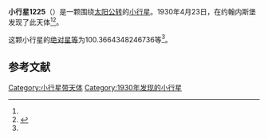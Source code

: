 {{Infobox planet
| bgcolour = #FFFFC0
| name = 1225 Ariane
| symbol = 
| image = 
| caption = 
| discovery = yes
| discovery_ref = 
| discoverer = {{link-en|亨德里克·范·基特|Hendrik van Gent}}
| discovery_site = [[约翰内斯堡|约翰内斯堡]] 
| discovered = 1930年4月23日
| designations = yes
| mp_name = 
| named_after = 
| alt_names = 1930 HK/ 1928 UD / 1958 TB
| mp_category = [[主带小行星|主带小行星]]
| orbit_ref = <ref name="a">[http://ssd.jpl.nasa.gov/sbdb.cgi?sstr=1225 1225 Ariane] {{Wayback|url=http://ssd.jpl.nasa.gov/sbdb.cgi?sstr=1225 |date=20210824040259 }}，小行星數據庫瀏覽器（JPL Small-Body Database Browser）－[[美国国家航空航天局|美国国家航空航天局]]喷气推进实验室</ref>
| epoch = 2456400.5 (2013年4月18日更新)
| aphelion = {{convert|2.398938934608546|AU|km|3|abbr=on|lk=out}}
| perihelion = {{convert|2.066852864710167|AU|km|3|abbr=on}}
| semimajor = {{convert|2.232895899659356|AU|km|3|abbr=on}}
| eccentricity = 0.074362193
| period = 1218.712151 [[日|日]]<br />3.34[[儒略年|儒略年]]
| avg_speed = 
| inclination = 3.075059981895979
| asc_node = 12.40035255010928
| mean_anomaly = 
| arg_peri = 100.3664348246736
| satellites = 
| physical_characteristics = yes
| dimensions = 
| mass = 
| density = 
| surface_grav = 
| escape_velocity = 
| sidereal_day = 
| axial_tilt = 
| pole_ecliptic_lat = 
| pole_ecliptic_lon = 
| albedo = 
| temperatures= 
| temp_name1 = 
| mean_temp_1 = 
| max_temp_1 = 
| temp_name2 = 
| max_temp_2 = 
| spectral_type = 
| abs_magnitude = 100.3664348246736
}}

'''小行星1225'''（{{lang-en|1225 Ariane}}）是一颗围绕[[太阳|太阳]][[公转|公转]]的[[小行星|小行星]]。1930年4月23日，{{link-en|亨德里克·范·基特|Hendrik van Gent}}在约翰内斯堡发现了此天体<ref name="a" /><ref>{{cite news|title=小行星列表|url=http://cfa-www.harvard.edu/iau/lists/NumberedMPs.txt|accessdate=2013-07-08|newspaper=哈佛大学|archive-date=2008-05-17|archive-url=https://web.archive.org/web/20080517010638/http://cfa-www.harvard.edu/iau/lists/NumberedMPs.txt|dead-url=no}}</ref>。

这颗小行星的[[绝对星等|绝对星等]]为100.3664348246736等<ref name="a" />。

==参考文献==
{{reflist}}
{{Minor Planet Number|[[小行星1224|小行星1224]]|[[小行星1226|小行星1226]]}}

{{小天体}}

[[Category:小行星带天体|Category:小行星带天体]]
[[Category:1930年发现的小行星|Category:1930年发现的小行星]]

{{asteroid-stub}}